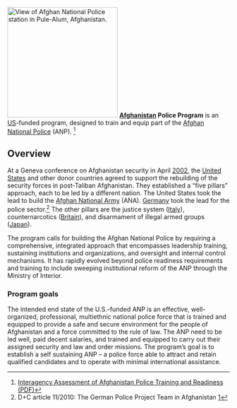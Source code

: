 {{Merge|Afghan National Police|date=November 2009}}
{{Magazine|date=December 2007}}
[[Image:Overview of ANP station in Puli-Alum.jpg|thumb|250px|View of Afghan National Police station in Pule-Alum, [[Afghanistan]].]]
'''[[Afghanistan]] Police Program''' is an [[US]]-funded program, designed to train and equip part of the [[Afghan National Police]] (ANP). <ref>[http://oig.state.gov/documents/organization/76103.pdf Interagency Assessment of Afghanistan Police Training and Readiness (PDF)]</ref>

==Overview==
At a Geneva conference on Afghanistan security in April [[2002]], the [[United States]] and other donor countries agreed to support the rebuilding of the security forces in post-Taliban Afghanistan. They established a “five pillars” approach, each to be led by a different nation. The United States took the lead to build the [[Afghan National Army]] (ANA). [[Germany]] took the lead for the police sector.<ref> D+C article 11/2010: The German Police Project Team in Afghanistan [http://www.inwent.org/ez/articles/182761/index.en.shtml]</ref> The other pillars are the justice system ([[Italy]]), counternarcotics ([[United Kingdom|Britain]]), and disarmament of illegal armed groups ([[Japan]]).

The program calls for building the Afghan National Police by requiring a comprehensive, integrated approach that encompasses leadership training, sustaining institutions and organizations, and oversight and internal control mechanisms. It has rapidly evolved beyond police readiness requirements and training to include sweeping institutional reform of the ANP through the Ministry of Interior.

===Program goals===
The intended end state of the U.S.-funded ANP is an effective, well-organized, professional, multiethnic national police force that is trained and equipped to provide a safe and secure environment for the people of Afghanistan and a force committed to the rule of law. The ANP need to be led well, paid decent salaries, and trained and equipped to carry out their assigned security and law and order missions. The program’s goal is to establish a self sustaining
ANP – a police force able to attract and retain qualified candidates and to operate with minimal international assistance.

